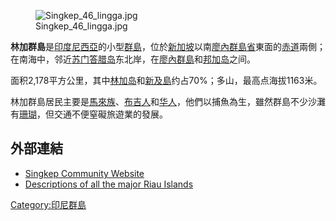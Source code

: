 [[Image:Singkep_46_lingga.jpg|thumb]]

'''林加群島'''是[[印度尼西亞|印度尼西亞]]的小型[[群島|群島]]，位於[[新加坡|新加坡]]以南[[廖內群島省|廖內群島省]]東面的[[赤道|赤道]]兩側；在南海中，邻近[[苏门答腊岛|苏门答腊岛]]东北岸，在[[廖內群島|廖內群島]]和[[邦加岛|邦加岛]]之间。

面积2,178平方公里，其中[[林加岛|林加岛]]和[[新及島|新及島]]约占70%；多山，最高点海拔1163米。

林加群島居民主要是[[馬來族|馬來族]]、[[布吉人|布吉人]]和[[华人|华人]]，他們以捕魚為生，雖然群島不少沙灘有[[珊瑚|珊瑚]]，但交通不便窒礙旅遊業的發展。

==外部連結==
*[http://www.singkep.com/ Singkep Community Website] {{Wayback|url=http://www.singkep.com/ |date=20210120102144 }}
*[http://user.chollian.net/~hwayon/sing/lingga.htm#top Descriptions of all the major Riau Islands] {{Wayback|url=http://user.chollian.net/~hwayon/sing/lingga.htm#top |date=20090408080130 }}

{{coord|0|16|S|104|29|E|type:isle|display=title}}

[[Category:印尼群島|Category:印尼群島]]
{{Indonesia-geo-stub}}